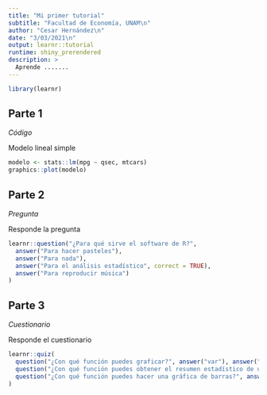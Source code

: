 ```yaml
---
title: "Mi primer tutorial"
subtitle: "Facultad de Economía, UNAM\n"
author: "Cesar Hernández\n"
date: "3/03/2021\n"
output: learnr::tutorial
runtime: shiny_prerendered
description: >
  Aprende .......
---
```


```r
library(learnr)
```

## Parte 1

*Código*

Modelo lineal simple

```r
modelo <- stats::lm(mpg ~ qsec, mtcars)
graphics::plot(modelo)
```

## Parte 2

*Pregunta*

Responde la pregunta

```r
learnr::question("¿Para qué sirve el software de R?",
  answer("Para hacer pasteles"),
  answer("Para nada"),
  answer("Para el análisis estadístico", correct = TRUE),
  answer("Para reproducir música")
)
```

## Parte 3

*Cuestionario*

Responde el cuestionario

```r
learnr::quiz(
  question("¿Con qué función puedes graficar?", answer("var"), answer("median"), answer("plot", correct = TRUE), answer("summary")), 
  question("¿Con qué función puedes obtener el resumen estadístico de una serie de variables?", answer("summary", correct = TRUE), answer("cor"), answer("anova"), answer("head")),
  question("¿Con qué función puedes hacer una gráfica de barras?", answer("plot"), answer("pie"), answer("mean"), answer("barplot", correct = TRUE))
)
```
